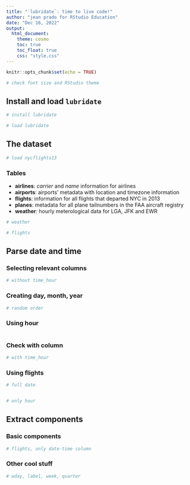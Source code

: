 ```yaml
---
title: "`lubridate`: time to live code!"
author: "jean prado for RStudio Education"
date: "Dec 16, 2022"
output:
  html_document:
    theme: cosmo
    toc: true
    toc_float: true
    css: "style.css"
---
```


```r
knitr::opts_chunk$set(echo = TRUE)

# check font size and RStudio theme
```

## Install and load `lubridate`

```r
# install lubridate

# load lubridate

```

## The dataset

```r
# load nycflights13
```

### Tables

- **airlines**: *carrier* and *name* information for airlines
- **airports**: airports' metadata with location and timezone information
- **flights**: information for all flights that departed NYC in 2013
- **planes**: metadata for all plane tailnumbers in the FAA aircraft registry
- **weather**: hourly meterological data for LGA, JFK and EWR

```r
# weather

# flights
```

## Parse date and time

### Selecting relevant columns

```r
# without time_hour


```

### Creating day, month, year

```r

# random order
```

### Using hour

```r

```

### Check with column

```r
# with time_hour


```

### Using flights

```r
# full date


# only hour

```

## Extract components

### Basic components

```r
# flights, only date-time column

```

### Other cool stuff

```r
# wday, label, week, quarter

```
